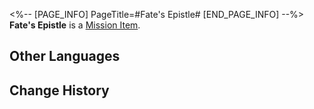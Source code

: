 <%-- [PAGE_INFO]
PageTitle=#Fate's Epistle#
[END_PAGE_INFO] --%>
{{Item Infobox
|id          = 140440
|image       = Item Fate's Epistle.png
|type        = Mission Item
|invCategory = Missions
|rarity      = 3
|effect      = 
|description = The parting gift from Black Swan.<br />A tiny card numbered 'Zero,' seemingly absent from Black Swan's collection.<br />In the card's art, she casts her gaze into the mist of destiny.
}}
{{Description|''"If one day you have unfortunately sunk into the Memory Zone's deep seas without a Memokeeper by yourself &mdash; it will guide you out on my behalf."''}}
'''Fate's Epistle''' is a [[Mission Item]].

==Other Languages==
{{Other Languages
|en   = Fate's Epistle
|zhs  = 命运之谕示
|zht  = 命運之諭示
|ja   = 運命の啓示
|ko   = 운명의 지시
|es   = Epístola del Destino
|fr   = Carte du destin
|ru   = Послание судьбы
|th   = คำแนะนำของโชคชะตา
|vi   = Thông Điệp Vận Mệnh
|de   = Schicksalsbrief
|id   = Petunjuk Takdir
|pt   = Epístola do Destino
}}

==Change History==
{{Change History|2.1}}